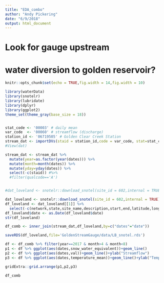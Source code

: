 ```yaml
---
title: "EDA_combo"
author: "Andy Pickering"
date: "6/9/2018"
output: html_document
---
```


# Look for gauge upstream
# water diversion to golden reservoir?



```r

knitr::opts_chunk$set(echo = TRUE,fig.width = 14,fig.width = 10)

```


```r

library(waterData)
library(snotelr)
library(lubridate)
library(dplyr)
library(ggplot2)
theme_set(theme_gray(base_size = 18))


stat_code <- '00003' # daily mean
var_code  <- '00060' # streamflow (discharge)
station_id <- '06719505' # Golden Clear Creek Station
stream_dat <- importDVs(staid = station_id,code = var_code, stat=stat_code,sdate = "2012-01-01", edate = "2018-12-31")
#View(dat)

stream_dat <- stream_dat %>% 
  mutate(year=as.factor(year(dates))) %>%
  mutate(month=month(dates)) %>% 
  mutate(yday=yday(dates)) %>% 
  select(-c(staid)) #%>% 
  #filter(qualcode=='A')


#dat_loveland <- snotelr::download_snotel(site_id = 602,internal = TRUE,path = './GoldenStreamGauge/data/LB_snotel.csv')

dat_loveland <- snotelr::download_snotel(site_id = 602,internal = TRUE)
df_loveland <- dat_loveland[[1]] %>% 
  select(-c(network,state,site_name,description,start,end,latitude,longitude,elev,county,site_id))
df_loveland$date <- as.Date(df_loveland$date)
str(df_loveland)

df_comb <- inner_join(stream_dat,df_loveland,by=c("dates"="date"))

saveRDS(df_loveland,file='GoldenStreamGauge/data/LB_snotel.rds')

```



```r

df <- df_comb %>% filter(year==2017 & month>4 & month<8)
p1 <- df %>% ggplot(aes(dates,snow_water_equivalent))+geom_line()
p2 <- df %>% ggplot(aes(dates,val))+geom_line()+ylab("Streamflow")
p3 <- df %>% ggplot(aes(dates,temperature_mean))+geom_line()+ylab("Temp")+geom_smooth()

gridExtra::grid.arrange(p1,p2,p3)
```


```r

df_comb 

```

